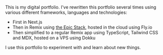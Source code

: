 This is my digital portfolio. I've rewritten this portfolio several times using various different frameworks, languages and technologies:

-   First in Next.js
-   Then in Remix using [the Epic Stack](https://github.com/epicweb-dev/epic-stack), hosted in the cloud using Fly.io
-   Then simplified to a regular Remix app using TypeScript, Tailwind CSS and MDX, hosted on a VPS using Dokku

I use this portfolio to experiment with and learn about new things.
